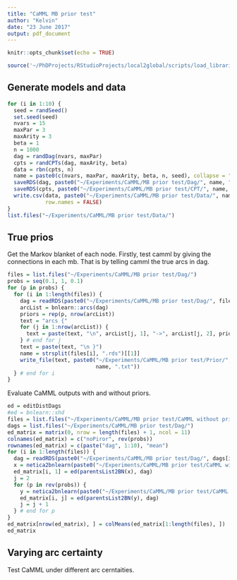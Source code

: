 ```yaml
---
title: "CaMML MB prior test"
author: "Kelvin"
date: "23 June 2017"
output: pdf_document
---
```


```r
knitr::opts_chunk$set(echo = TRUE)
```

```r
source('~/PhDProjects/RStudioProjects/local2global/scripts/load_libraries.R')
```

## Generate models and data

```r
for (i in 1:10) {
  seed = randSeed()
  set.seed(seed)
  nvars = 15
  maxPar = 3
  maxArity = 3
  beta = 1
  n = 1000
  dag = randDag(nvars, maxPar)
  cpts = randCPTs(dag, maxArity, beta)
  data = rbn(cpts, n)
  name = paste0(c(nvars, maxPar, maxArity, beta, n, seed), collapse = "_")
  saveRDS(dag, paste0("~/Experiments/CaMML/MB prior test/Dag/", name, ".rds"))
  saveRDS(cpts, paste0("~/Experiments/CaMML/MB prior test/CPT/", name, ".rds"))
  write.csv(data, paste0("~/Experiments/CaMML/MB prior test/Data/", name, ".csv"),
            row.names = FALSE)
}
list.files("~/Experiments/CaMML/MB prior test/Data/")
```

## True prios

Get the Markov blanket of each node. Firstly, test camml by giving the connections in each mb. That is by telling camml the true arcs in dag. 

```r
files = list.files("~/Experiments/CaMML/MB prior test/Dag/")
probs = seq(0.1, 1, 0.1)
for (p in probs) {
  for (i in 1:length(files)) {
    dag = readRDS(paste0("~/Experiments/CaMML/MB prior test/Dag/", files[i]))
    arcList = bnlearn::arcs(dag)
    priors = rep(p, nrow(arcList))
    text = "arcs {"
    for (j in 1:nrow(arcList)) {
      text = paste(text, "\n", arcList[j, 1], "->", arcList[j, 2], priors[j], ";")
    } # end for j 
    text = paste(text, "\n }")
    name = strsplit(files[i], ".rds")[[1]]
    write_file(text, paste0("~/Experiments/CaMML/MB prior test/Prior/", p, "/",
                            name, ".txt"))
  } # end for i 
}
```

Evaluate CaMML outputs with and without priors. 

```r
ed = editDistDags
#ed = bnlearn::shd
files = list.files("~/Experiments/CaMML/MB prior test/CaMML without prior/")
dags = list.files("~/Experiments/CaMML/MB prior test/Dag/")
ed_matrix = matrix(0, nrow = length(files) + 1, ncol = 11)
colnames(ed_matrix) = c("noPiror", rev(probs))
rownames(ed_matrix) = c(paste("dag", 1:10), "mean")
for (i in 1:length(files)) {
  dag = readRDS(paste0("~/Experiments/CaMML/MB prior test/Dag/", dags[i]))
  x = netica2bnlearn(paste0("~/Experiments/CaMML/MB prior test/CaMML without prior/", files[i]))
  ed_matrix[i, 1] = ed(parentsList2BN(x), dag)
  j = 2
  for (p in rev(probs)) {
    y = netica2bnlearn(paste0("~/Experiments/CaMML/MB prior test/CaMML with prior/", p, "/", files[i]))
    ed_matrix[i, j] = ed(parentsList2BN(y), dag)
    j = j + 1
  } # end for p
}
ed_matrix[nrow(ed_matrix), ] = colMeans(ed_matrix[1:length(files), ])
ed_matrix
```

## Varying arc certainty 

Test CaMML under different arc cerntaities. 



